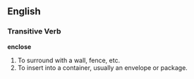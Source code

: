 ==English==
=== Transitive Verb===
'''enclose'''
# To surround with a wall, fence, etc.
# To insert into a container, usually an envelope or package.
